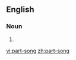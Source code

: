 ==English==

===Noun===
{{en-noun|sg=[[part]]-[[song]]}}

# {{alternative spelling of|part song}}

[[vi:part-song]]
[[zh:part-song]]